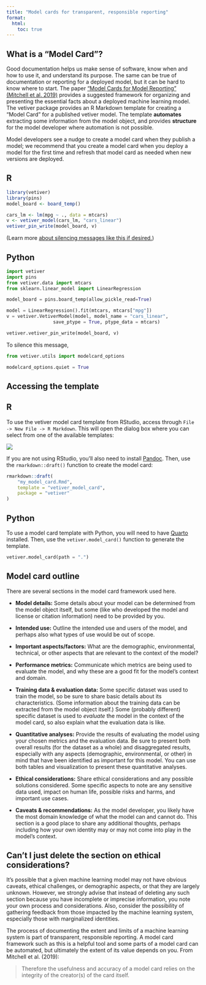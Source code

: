 ```yaml
---
title: "Model cards for transparent, responsible reporting"
format:
  html:
    toc: true
---
```


## What is a "Model Card"?

Good documentation helps us make sense of software, know when and how to use it, and understand its purpose.
The same can be true of documentation or reporting for a deployed model, but it can be hard to know where to start.
The paper ["Model Cards for Model Reporting" (Mitchell et al. 2019)](https://doi.org/10.1145/3287560.3287596) provides a suggested framework for organizing and presenting the essential facts about a deployed machine learning model.
The vetiver package provides an R Markdown template for creating a "Model Card" for a published vetiver model.
The template **automates** extracting some information from the model object, and provides **structure** for the model developer where automation is not possible.

Model developers see a nudge to create a model card when they publish a model; we recommend that you create a model card when you deploy a model for the first time and refresh that model card as needed when new versions are deployed.

:::{.panel-tabset}

## R

```r
library(vetiver)
library(pins)
model_board <- board_temp()

cars_lm <- lm(mpg ~ ., data = mtcars)
v <- vetiver_model(cars_lm, "cars_linear")
vetiver_pin_write(model_board, v)
```

(Learn more [about silencing messages like this if desired.](https://rlang.r-lib.org/reference/abort.html#muffling-and-silencing-conditions))

## Python
```python
import vetiver
import pins
from vetiver.data import mtcars
from sklearn.linear_model import LinearRegression

model_board = pins.board_temp(allow_pickle_read=True)

model = LinearRegression().fit(mtcars, mtcars["mpg"])
v = vetiver.VetiverModel(model, model_name = "cars_linear", 
                 save_ptype = True, ptype_data = mtcars)

vetiver.vetiver_pin_write(model_board, v)
```

To silence this message, 

``` python
from vetiver.utils import modelcard_options

modelcard_options.quiet = True
```

:::

## Accessing the template

:::{.panel-tabset}
## R

To use the vetiver model card template from RStudio, access through `File -> New File -> R Markdown`.
This will open the dialog box where you can select from one of the available templates:

![](../images/vetiver-templates.png){fig-align="center" fig-alt="Screenshot of RStudio IDE New R Markdown dialog box, showing the vetiver Model Card R Markdown template option."}

If you are not using RStudio, you'll also need to install [Pandoc](https://pandoc.org).
Then, use the `rmarkdown::draft()` function to create the model card:

``` r
rmarkdown::draft(
    "my_model_card.Rmd", 
    template = "vetiver_model_card", 
    package = "vetiver"
)
```

## Python

To use a model card template with Python, you will need to have [Quarto](https://quarto.org/) installed. Then, use the `vetiver.model_card()` function to generate the template.

```python
vetiver.model_card(path = ".")
```

:::


## Model card outline

There are several sections in the model card framework used here.

-   **Model details:** Some details about your model can be determined from the model object itself, but some (like who developed the model and license or citation information) need to be provided by you.

-   **Intended use:** Outline the intended use and users of the model, and perhaps also what types of use would be out of scope.

-   **Important aspects/factors:** What are the demographic, environmental, technical, or other aspects that are relevant to the context of the model?

-   **Performance metrics:** Communicate which metrics are being used to evaluate the model, and why these are a good fit for the model's context and domain.

-   **Training data & evaluation data:** Some specific dataset was used to train the model, so be sure to share basic details about its characteristics.
    (Some information about the training data can be extracted from the model object itself.) Some (probably different) specific dataset is used to *evaluate* the model in the context of the model card, so also explain what the evaluation data is like.

-   **Quantitative analyses:** Provide the results of evaluating the model using your chosen metrics and the evaluation data.
    Be sure to present both overall results (for the dataset as a whole) and disaggregated results, especially with any aspects (demographic, environmental, or other) in mind that have been identified as important for this model.
    You can use both tables and visualization to present these quantitative analyses.

-   **Ethical considerations:** Share ethical considerations and any possible solutions considered.
    Some specific aspects to note are any sensitive data used, impact on human life, possible risks and harms, and important use cases.

-   **Caveats & recommendations:** As the model developer, you likely have the most domain knowledge of what the model can and cannot do.
    This section is a good place to share any additional thoughts, perhaps including how your own identity may or may not come into play in the model's context.

## Can't I just delete the section on ethical considerations?

It's possible that a given machine learning model may not have obvious caveats, ethical challenges, or demographic aspects, or that they are largely unknown.
However, we strongly advise that instead of deleting any such section because you have incomplete or imprecise information, you note your own process and considerations.
Also, consider the possibility of gathering feedback from those impacted by the machine learning system, especially those with marginalized identities.

The process of documenting the extent and limits of a machine learning system is part of transparent, responsible reporting.
A model card framework such as this is a helpful tool and some parts of a model card can be automated, but ultimately the extent of its value depends on you.
From Mitchell et al. (2019):

> Therefore the usefulness and accuracy of a model card relies on the integrity of the creator(s) of the card itself.
